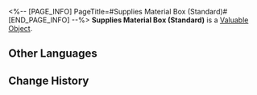 <%-- [PAGE_INFO]
PageTitle=#Supplies Material Box (Standard)#
[END_PAGE_INFO] --%>
{{Item Infobox
|id          = 300041
|image       = Item Supplies Material Box (Standard).png
|type        = Valuable Object
|invCategory = Valuables
|rarity      = 3
|effect      = 
|description = The assistance provided by Herta to the Astral Express. Upon use, you can select one item to obtain from the following materials:<br />· Lifeless Blade<br />· Arrow of the Demon Slayer<br />· Key of Knowledge<br />· Oath of Steel<br />· Obsidian of Desolation<br />· Ancestral Hymn<br />· Sprout of Life
}}
{{Description|Materials provided to the Express in accordance with the mutual aid contract.<br /><br />''"Since it's mutual aid, save your thanks."''}}
'''Supplies Material Box (Standard)''' is a [[Valuable Object]].

==Other Languages==
{{Other Languages
|en   = Supplies Material Box (Standard)
|zhs  = 后勤材料箱 • 标准型
|zht  = 後勤素材箱•標準型
|ja   = 後方支援素材箱・標準型
|ko   = 보급 재료상자•표준형
|es   = Caja de suministros (estándar)
|fr   = Boîte de matériau standard
|ru   = Стандартный ящик с материалами
|th   = กล่องวัสดุโลจิสติกส์ (แบบมาตรฐาน)
|vi   = Rương Nguyên Liệu Hậu Cần - Loại Tiêu Chuẩn
|de   = Versorgungsmaterialkiste: Standard
|id   = Supplies Material Box (Standard)
|pt   = Caixa de Material de Suprimentos (Padrão)
}}

==Change History==
{{Change History|1.1}}
